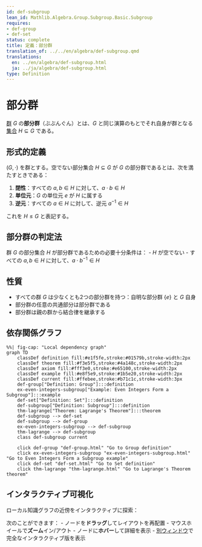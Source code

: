 ```yaml
---
id: def-subgroup
lean_id: Mathlib.Algebra.Group.Subgroup.Basic.Subgroup
requires:
- def-group
- def-set
status: complete
title: 定義：部分群
translation_of: ../../en/algebra/def-subgroup.qmd
translations:
  en: ../en/algebra/def-subgroup.html
  ja: ../ja/algebra/def-subgroup.html
type: Definition
---
```


# 部分群 {#def-subgroup}

[群](def-group.qmd) $G$ の**部分群**（ぶぶんぐん）とは、$G$ と同じ演算のもとでそれ自身が群となる[集合](../logic-set-theory/def-set.qmd) $H \subseteq G$ である。

## 形式的定義

$(G, \cdot)$ を群とする。空でない部分集合 $H \subseteq G$ が $G$ の部分群であるとは、次を満たすときである：

1. **閉性**：すべての $a, b \in H$ に対して、$a \cdot b \in H$
2. **単位元**：$G$ の単位元 $e$ が $H$ に属する
3. **逆元**：すべての $a \in H$ に対して、逆元 $a^{-1} \in H$

これを $H \leq G$ と表記する。

## 部分群の判定法

群 $G$ の部分集合 $H$ が部分群であるための必要十分条件は：
- $H$ が空でない
- すべての $a, b \in H$ に対して、$a \cdot b^{-1} \in H$

## 性質

- すべての群 $G$ は少なくとも2つの部分群を持つ：自明な部分群 $\{e\}$ と $G$ 自身
- 部分群の任意の共通部分は部分群である
- 部分群は親の群から結合律を継承する

## 依存関係グラフ

```mermaid
%%| fig-cap: "Local dependency graph"
graph TD
    classDef definition fill:#e1f5fe,stroke:#01579b,stroke-width:2px
    classDef theorem fill:#f3e5f5,stroke:#4a148c,stroke-width:2px
    classDef axiom fill:#fff3e0,stroke:#e65100,stroke-width:2px
    classDef example fill:#e8f5e9,stroke:#1b5e20,stroke-width:2px
    classDef current fill:#ffebee,stroke:#b71c1c,stroke-width:3px
    def-group["Definition: Group"]:::definition
    ex-even-integers-subgroup["Example: Even Integers Form a Subgroup"]:::example
    def-set["Definition: Set"]:::definition
    def-subgroup["Definition: Subgroup"]:::definition
    thm-lagrange["Theorem: Lagrange's Theorem"]:::theorem
    def-subgroup --> def-set
    def-subgroup --> def-group
    ex-even-integers-subgroup --> def-subgroup
    thm-lagrange --> def-subgroup
    class def-subgroup current

    click def-group "def-group.html" "Go to Group definition"
    click ex-even-integers-subgroup "ex-even-integers-subgroup.html" "Go to Even Integers Form a Subgroup example"
    click def-set "def-set.html" "Go to Set definition"
    click thm-lagrange "thm-lagrange.html" "Go to Lagrange's Theorem theorem"
```

## インタラクティブ可視化

ローカル知識グラフの近傍をインタラクティブに探索：

::: {.graph-viz data-id="def-subgroup" data-width="700" data-height="500"}
:::

次のことができます：
- ノードを**ドラッグ**してレイアウトを再配置
- マウスホイールで**ズーム**イン/アウト
- ノードに**ホバー**して詳細を表示
- [別ウィンドウ](../../output/interactive/def-subgroup.html){target="_blank"}で完全なインタラクティブ版を表示
